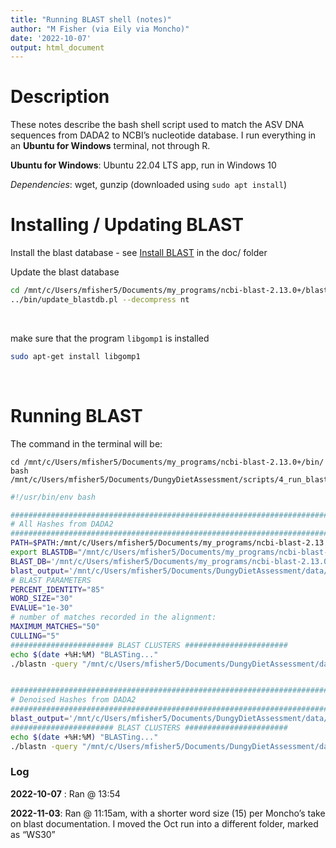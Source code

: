 ```yaml
---
title: "Running BLAST shell (notes)"
author: "M Fisher (via Eily via Moncho)"
date: '2022-10-07'
output: html_document
---
```


# Description 

These notes describe the bash shell script used to match the ASV DNA sequences from DADA2 to NCBI's nucleotide database. I run everything in an **Ubuntu for Windows** terminal, not through R. 

**Ubuntu for Windows**: Ubuntu 22.04 LTS app, run in Windows 10

*Dependencies*: wget, gunzip (downloaded using `sudo apt install`)



# Installing / Updating BLAST

Install the blast database - see [Install BLAST](https://github.com/mfisher5/EGC-Willapa-Bay/blob/main/doc/Install_BLAST.txt) in the doc/ folder

Update the blast database
```bash
cd /mnt/c/Users/mfisher5/Documents/my_programs/ncbi-blast-2.13.0+/blastdb
../bin/update_blastdb.pl --decompress nt
```
<br>

make sure that the program `libgomp1` is installed
```bash
sudo apt-get install libgomp1
```
<br>

# Running BLAST

The command in the terminal will be: 
```
cd /mnt/c/Users/mfisher5/Documents/my_programs/ncbi-blast-2.13.0+/bin/
bash /mnt/c/Users/mfisher5/Documents/DungyDietAssessment/scripts/4_run_blast.sh
```

```bash
#!/usr/bin/env bash

################################################################################
# All Hashes from DADA2
################################################################################
PATH=$PATH:/mnt/c/Users/mfisher5/Documents/my_programs/ncbi-blast-2.13.0+/bin
export BLASTDB="/mnt/c/Users/mfisher5/Documents/my_programs/ncbi-blast-2.13.0+/blastdb"
BLAST_DB='/mnt/c/Users/mfisher5/Documents/my_programs/ncbi-blast-2.13.0+/blastdb/nt'
blast_output='/mnt/c/Users/mfisher5/Documents/DungyDietAssessment/data/blast/hash_key_blast_2022-10-07.fasta'
# BLAST PARAMETERS
PERCENT_IDENTITY="85"
WORD_SIZE="30"
EVALUE="1e-30"
# number of matches recorded in the alignment:
MAXIMUM_MATCHES="50"
CULLING="5"
####################### BLAST CLUSTERS #######################
echo $(date +%H:%M) "BLASTing..."
./blastn -query "/mnt/c/Users/mfisher5/Documents/DungyDietAssessment/data/dada2/hash_key.fasta" -db "${BLAST_DB}" -num_threads 16 -perc_identity "${PERCENT_IDENTITY}" -word_size "${WORD_SIZE}" -evalue "${EVALUE}" -max_target_seqs "${MAXIMUM_MATCHES}" -culling_limit="${CULLING}" -outfmt "6 qseqid sseqid sacc pident length mismatch gapopen qcovus qstart qend sstart send evalue bitscore staxids qlen sscinames sseq" -out "${blast_output}"


################################################################################
# Denoised Hashes from DADA2
################################################################################
blast_output='/mnt/c/Users/mfisher5/Documents/DungyDietAssessment/data/blast/hash_key_clean_blast_2022-10-07.fasta'
####################### BLAST CLUSTERS #######################
echo $(date +%H:%M) "BLASTing..."
./blastn -query "/mnt/c/Users/mfisher5/Documents/DungyDietAssessment/data/dada2/Hash_Key_clean.fasta" -db "${BLAST_DB}" -num_threads 16 -perc_identity "${PERCENT_IDENTITY}" -word_size "${WORD_SIZE}" -evalue "${EVALUE}" -max_target_seqs "${MAXIMUM_MATCHES}" -culling_limit="${CULLING}" -outfmt "6 qseqid sseqid sacc pident length mismatch gapopen qcovus qstart qend sstart send evalue bitscore staxids qlen sscinames sseq" -out "${blast_output}"
```

### Log

**2022-10-07** : Ran @ 13:54

**2022-11-03**: Ran @ 11:15am, with a shorter word size (15) per Moncho's take on blast documentation. I moved the Oct run into a different folder, marked as "WS30"
